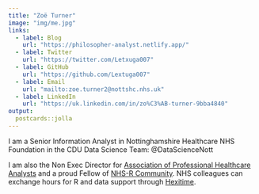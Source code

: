```yaml
---
title: "Zoë Turner"
image: "img/me.jpg"
links:
  - label: Blog
    url: "https://philosopher-analyst.netlify.app/"
  - label: Twitter
    url: "https://twitter.com/Letxuga007"
  - label: GitHub
    url: "https://github.com/Lextuga007"
  - label: Email
    url: "mailto:zoe.turner2@nottshc.nhs.uk"
  - label: LinkedIn
    url: "https://uk.linkedin.com/in/zo%C3%AB-turner-9bba4840"
output:
  postcards::jolla
---
```

 
I am a Senior Information Analyst in 
Nottinghamshire Healthcare NHS Foundation in the CDU Data Science Team: @DataScienceNott

I am also the Non Exec Director for [Association of Professional Healthcare Analysts](aphanalysts.org) and a proud Fellow of [NHS-R Community](https://nhsrcommunity.com/). NHS colleagues can exchange hours for R and data support through [Hexitime](https://hexitime.com/).
